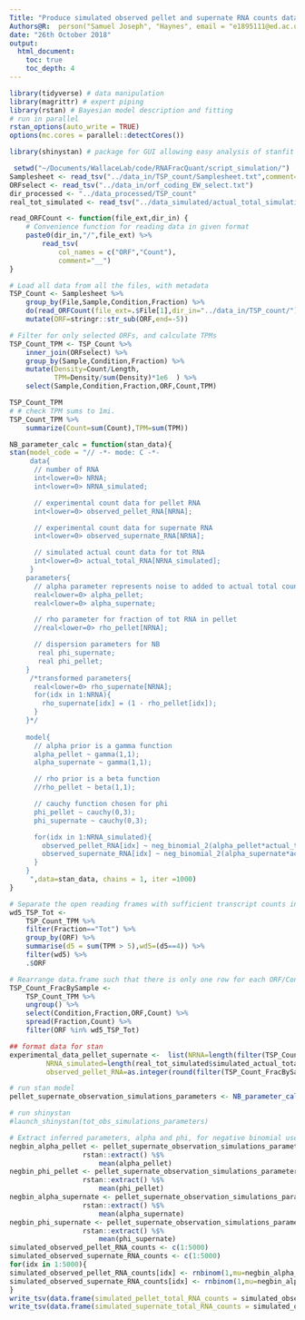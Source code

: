 ```yaml
---
Title: "Produce simulated observed pellet and supernate RNA counts data from a stanfit negative binomial distribution"
Authors@R:  person("Samuel Joseph", "Haynes", email = "e1895111@ed.ac.uk", role = "cre")
date: "26th October 2018"
output:
  html_document:
    toc: true
    toc_depth: 4
---
```


```r
library(tidyverse) # data manipulation
library(magrittr) # expert piping
library(rstan) # Bayesian model description and fitting
# run in parallel
rstan_options(auto_write = TRUE)
options(mc.cores = parallel::detectCores())

library(shinystan) # package for GUI allowing easy analysis of stanfit object
```



```r
 setwd("~/Documents/WallaceLab/code/RNAFracQuant/script_simulation/")
Samplesheet <- read_tsv("../data_in/TSP_count/Samplesheet.txt",comment="#")
ORFselect <- read_tsv("../data_in/orf_coding_EW_select.txt")
dir_processed <- "../data_processed/TSP_count"
real_tot_simulated <- read_tsv("../data_simulated/actual_total_simulation_data.tsv")

read_ORFCount <- function(file_ext,dir_in) {
    # Convenience function for reading data in given format
    paste0(dir_in,"/",file_ext) %>% 
        read_tsv(
            col_names = c("ORF","Count"),
            comment="__")
}

# Load all data from all the files, with metadata
TSP_Count <- Samplesheet %>%
    group_by(File,Sample,Condition,Fraction) %>%
    do(read_ORFCount(file_ext=.$File[1],dir_in="../data_in/TSP_count/")) %>%
    mutate(ORF=stringr::str_sub(ORF,end=-5))

# Filter for only selected ORFs, and calculate TPMs
TSP_Count_TPM <- TSP_Count %>%
    inner_join(ORFselect) %>%
    group_by(Sample,Condition,Fraction) %>%
    mutate(Density=Count/Length, 
           TPM=Density/sum(Density)*1e6  ) %>%
    select(Sample,Condition,Fraction,ORF,Count,TPM)

TSP_Count_TPM
# # check TPM sums to 1mi.
TSP_Count_TPM %>%
    summarize(Count=sum(Count),TPM=sum(TPM))
```
```r
NB_parameter_calc = function(stan_data){
stan(model_code = "// -*- mode: C -*-
     data{
      // number of RNA
      int<lower=0> NRNA;
      int<lower=0> NRNA_simulated;

      // experimental count data for pellet RNA
      int<lower=0> observed_pellet_RNA[NRNA];

      // experimental count data for supernate RNA
      int<lower=0> observed_supernate_RNA[NRNA];

      // simulated actual count data for tot RNA
      int<lower=0> actual_total_RNA[NRNA_simulated];
     }
    parameters{
      // alpha parameter represents noise to added to actual total counts 
      real<lower=0> alpha_pellet;
      real<lower=0> alpha_supernate;

      // rho parameter for fraction of tot RNA in pellet
      //real<lower=0> rho_pellet[NRNA];

      // dispersion parameters for NB
       real phi_supernate;
       real phi_pellet;
    }
     /*transformed parameters{
      real<lower=0> rho_supernate[NRNA];
      for(idx in 1:NRNA){
        rho_supernate[idx] = (1 - rho_pellet[idx]);
      }
    }*/
   
    model{
      // alpha prior is a gamma function
      alpha_pellet ~ gamma(1,1);
      alpha_supernate ~ gamma(1,1);

      // rho prior is a beta function
      //rho_pellet ~ beta(1,1);

      // cauchy function chosen for phi
      phi_pellet ~ cauchy(0,3);
      phi_supernate ~ cauchy(0,3);

      for(idx in 1:NRNA_simulated){
        observed_pellet_RNA[idx] ~ neg_binomial_2(alpha_pellet*actual_total_RNA[idx], phi_pellet);
        observed_supernate_RNA[idx] ~ neg_binomial_2(alpha_supernate*actual_total_RNA[idx], phi_supernate);
      }
    }
     ",data=stan_data, chains = 1, iter =1000)
}
```

```r
# Separate the open reading frames with sufficient transcript counts in all four conditions, ignore poor data.
wd5_TSP_Tot <- 
    TSP_Count_TPM %>%
    filter(Fraction=="Tot") %>%
    group_by(ORF) %>%
    summarise(d5 = sum(TPM > 5),wd5=(d5==4)) %>%
    filter(wd5) %>%
    .$ORF

# Rearrange data.frame such that there is only one row for each ORF/Condition pair, instead of three (one for each p100, sup and tot count), by introducing three columns, p100, sup and tot. Then filter the poor quality data calculated above.
TSP_Count_FracBySample <- 
    TSP_Count_TPM %>%
    ungroup() %>%
    select(Condition,Fraction,ORF,Count) %>%
    spread(Fraction,Count) %>%
    filter(ORF %in% wd5_TSP_Tot)

## format data for stan 
experimental_data_pellet_supernate <-  list(NRNA=length(filter(TSP_Count_FracBySample, Condition == "30C")$P100), 
         NRNA_simulated=length(real_tot_simulated$simulated_actual_total_RNA_counts),
         observed_pellet_RNA=as.integer(round(filter(TSP_Count_FracBySample, Condition == "30C")$P100)), observed_supernate_RNA=as.integer(round(filter(TSP_Count_FracBySample, Condition == "30C")$Sup)), actual_total_RNA =as.integer(real_tot_simulated$simulated_actual_total_RNA_counts))

# run stan model
pellet_supernate_observation_simulations_parameters <- NB_parameter_calc(experimental_data_pellet_supernate)

# run shinystan
#launch_shinystan(tot_obs_simulations_parameters)
```

```r
# Extract inferred parameters, alpha and phi, for negative binomial used to simulate RNA count data from stanfit
negbin_alpha_pellet <- pellet_supernate_observation_simulations_parameters %>%    
                  rstan::extract() %$% 
                      mean(alpha_pellet)
negbin_phi_pellet <- pellet_supernate_observation_simulations_parameters %>%    
                  rstan::extract() %$% 
                      mean(phi_pellet)
negbin_alpha_supernate <- pellet_supernate_observation_simulations_parameters %>%    
                  rstan::extract() %$% 
                      mean(alpha_supernate)
negbin_phi_supernate <- pellet_supernate_observation_simulations_parameters %>%    
                  rstan::extract() %$% 
                      mean(phi_supernate)
simulated_observed_pellet_RNA_counts <- c(1:5000)
simulated_observed_supernate_RNA_counts <- c(1:5000)
for(idx in 1:5000){
simulated_observed_pellet_RNA_counts[idx] <- rnbinom(1,mu=negbin_alpha_pellet*as.integer(real_tot_simulated$simulated_actual_total_RNA_counts[idx]), size=negbin_phi_pellet)
simulated_observed_supernate_RNA_counts[idx] <- rnbinom(1,mu=negbin_alpha_supernate*as.integer(real_tot_simulated$simulated_actual_total_RNA_counts[idx]), size=negbin_phi_supernate)
}
write_tsv(data.frame(simulated_pellet_total_RNA_counts = simulated_observed_pellet_RNA_counts), path = "../data_processed/observed_pellet_simulation_data.tsv")
write_tsv(data.frame(simulated_supernate_total_RNA_counts = simulated_observed_supernate_RNA_counts), path = "../data_processed/observed_supernate_simulation_data.tsv")
```
